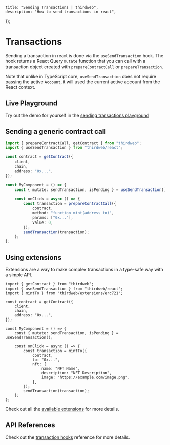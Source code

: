 
	title: "Sending Transactions | thirdweb",
	description: "How to send transactions in react",
});

# Transactions

Sending a transaction in react is done via the `useSendTransaction` hook. The hook returns a React Query `mutate` function that you can call with a transaction object created with `prepareContractCall` or `prepareTransaction`.

Note that unlike in TypeScript core, `useSendTransaction` does not require passing the active `Account`, it will used the current active account from the React context.

## Live Playground

Try out the demo for yourself in the [sending transactions playground](https://playground.thirdweb.com/connect/transactions)

<Stack>

<ArticleIconCard
	title="Try the demo"
	icon={ExternalLink}
	href="https://playground.thirdweb.com/connect/blockchain-api"
	description="See the SDK in action on the live playground"
/>
</Stack>

## Sending a generic contract call

```ts
import { prepareContractCall, getContract } from "thirdweb";
import { useSendTransaction } from "thirdweb/react";

const contract = getContract({
	client,
	chain,
	address: "0x...",
});

const MyComponent = () => {
	const { mutate: sendTransaction, isPending } = useSendTransaction();

	const onClick = async () => {
		const transaction = prepareContractCall({
			contract,
			method: "function mint(address to)",
			params: ["0x..."],
			value: 0,
		});
		sendTransaction(transaction);
	};
};
```

## Using extensions

<Stack>
<ArticleIconCard
	title="Understanding Extensions"
	description="Learn how to use extensions in your project"
	icon={BlocksIcon}
	href="/typescript/v5/extensions/use"
/>
</Stack>

Extensions are a way to make complex transactions in a type-safe way with a simple API.

```tsx
import { getContract } from "thirdweb";
import { useSendTransaction } from "thirdweb/react";
import { mintTo } from "thirdweb/extensions/erc721";

const contract = getContract({
	client,
	chain,
	address: "0x...",
});

const MyComponent = () => {
	const { mutate: sendTransaction, isPending } = useSendTransaction();

	const onClick = async () => {
		const transaction = mintTo({
			contract,
			to: "0x...",
			nft: {
				name: "NFT Name",
				description: "NFT Description",
				image: "https://example.com/image.png",
			},
		});
		sendTransaction(transaction);
	};
};
```

Check out all the [available extensions](/references/typescript/v5/functions#extensions) for more details.

## API References

Check out the [transaction hooks](https://thirdweb.com/docs/references/typescript/v5/useSendTransaction) reference for more details.

<Stack>

<ArticleIconCard
	title="useSendTransaction"
	icon={ReactIcon}
	href="/references/typescript/v5/useSendTransaction"
	description="Hook to send transactions"
/>

<ArticleIconCard
	title="useWaitForReceipt"
	icon={ReactIcon}
	href="/references/typescript/v5/useWaitForReceipt"
	description="Hook to wait for a transaction receipt"
/>

<ArticleIconCard
	title="useSendAndConfirmTransaction"
	icon={ReactIcon}
	href="/references/typescript/v5/useSendAndConfirmTransaction"
	description="Hook to send and confirm transactions"
/>

<ArticleIconCard
	title="useSimulateTransaction"
	icon={ReactIcon}
	href="/references/typescript/v5/useSimulateTransaction"
	description="Hook to simulate transactions"
/>

<ArticleIconCard
	title="useEstimateGas"
	icon={ReactIcon}
	href="/references/typescript/v5/useEstimateGas"
	description="Hook to estimate gas units of a transaction"
/>

<ArticleIconCard
	title="useEstimateGasCost"
	icon={ReactIcon}
	href="/references/typescript/v5/useEstimateGasCost"
	description="Hook to estimate gas cost of a transaction"
/>

<ArticleIconCard
	title="useSendBatchTransaction"
	icon={ReactIcon}
	href="/references/typescript/v5/useSendBatchTransaction"
	description="Hook to send a batch of transactions"
/>

</Stack>
